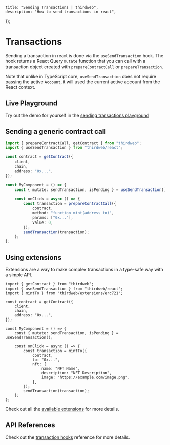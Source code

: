 
	title: "Sending Transactions | thirdweb",
	description: "How to send transactions in react",
});

# Transactions

Sending a transaction in react is done via the `useSendTransaction` hook. The hook returns a React Query `mutate` function that you can call with a transaction object created with `prepareContractCall` or `prepareTransaction`.

Note that unlike in TypeScript core, `useSendTransaction` does not require passing the active `Account`, it will used the current active account from the React context.

## Live Playground

Try out the demo for yourself in the [sending transactions playground](https://playground.thirdweb.com/connect/transactions)

<Stack>

<ArticleIconCard
	title="Try the demo"
	icon={ExternalLink}
	href="https://playground.thirdweb.com/connect/blockchain-api"
	description="See the SDK in action on the live playground"
/>
</Stack>

## Sending a generic contract call

```ts
import { prepareContractCall, getContract } from "thirdweb";
import { useSendTransaction } from "thirdweb/react";

const contract = getContract({
	client,
	chain,
	address: "0x...",
});

const MyComponent = () => {
	const { mutate: sendTransaction, isPending } = useSendTransaction();

	const onClick = async () => {
		const transaction = prepareContractCall({
			contract,
			method: "function mint(address to)",
			params: ["0x..."],
			value: 0,
		});
		sendTransaction(transaction);
	};
};
```

## Using extensions

<Stack>
<ArticleIconCard
	title="Understanding Extensions"
	description="Learn how to use extensions in your project"
	icon={BlocksIcon}
	href="/typescript/v5/extensions/use"
/>
</Stack>

Extensions are a way to make complex transactions in a type-safe way with a simple API.

```tsx
import { getContract } from "thirdweb";
import { useSendTransaction } from "thirdweb/react";
import { mintTo } from "thirdweb/extensions/erc721";

const contract = getContract({
	client,
	chain,
	address: "0x...",
});

const MyComponent = () => {
	const { mutate: sendTransaction, isPending } = useSendTransaction();

	const onClick = async () => {
		const transaction = mintTo({
			contract,
			to: "0x...",
			nft: {
				name: "NFT Name",
				description: "NFT Description",
				image: "https://example.com/image.png",
			},
		});
		sendTransaction(transaction);
	};
};
```

Check out all the [available extensions](/references/typescript/v5/functions#extensions) for more details.

## API References

Check out the [transaction hooks](https://thirdweb.com/docs/references/typescript/v5/useSendTransaction) reference for more details.

<Stack>

<ArticleIconCard
	title="useSendTransaction"
	icon={ReactIcon}
	href="/references/typescript/v5/useSendTransaction"
	description="Hook to send transactions"
/>

<ArticleIconCard
	title="useWaitForReceipt"
	icon={ReactIcon}
	href="/references/typescript/v5/useWaitForReceipt"
	description="Hook to wait for a transaction receipt"
/>

<ArticleIconCard
	title="useSendAndConfirmTransaction"
	icon={ReactIcon}
	href="/references/typescript/v5/useSendAndConfirmTransaction"
	description="Hook to send and confirm transactions"
/>

<ArticleIconCard
	title="useSimulateTransaction"
	icon={ReactIcon}
	href="/references/typescript/v5/useSimulateTransaction"
	description="Hook to simulate transactions"
/>

<ArticleIconCard
	title="useEstimateGas"
	icon={ReactIcon}
	href="/references/typescript/v5/useEstimateGas"
	description="Hook to estimate gas units of a transaction"
/>

<ArticleIconCard
	title="useEstimateGasCost"
	icon={ReactIcon}
	href="/references/typescript/v5/useEstimateGasCost"
	description="Hook to estimate gas cost of a transaction"
/>

<ArticleIconCard
	title="useSendBatchTransaction"
	icon={ReactIcon}
	href="/references/typescript/v5/useSendBatchTransaction"
	description="Hook to send a batch of transactions"
/>

</Stack>
